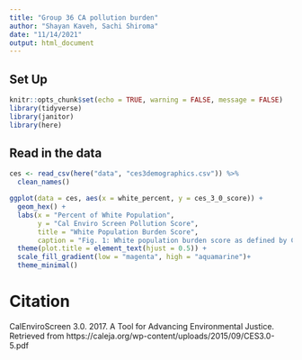 ```yaml
---
title: "Group 36 CA pollution burden"
author: "Shayan Kaveh, Sachi Shiroma"
date: "11/14/2021"
output: html_document
---
```

## Set Up
```r
knitr::opts_chunk$set(echo = TRUE, warning = FALSE, message = FALSE)
library(tidyverse)
library(janitor)
library(here)
```

## Read in the data
```r
ces <- read_csv(here("data", "ces3demographics.csv")) %>% 
  clean_names()
```

```r
ggplot(data = ces, aes(x = white_percent, y = ces_3_0_score)) +
  geom_hex() +
  labs(x = "Percent of White Population",
       y = "Cal Enviro Screen Pollution Score",
       title = "White Population Burden Score",
       caption = "Fig. 1: White population burden score as defined by CalEnviroScreen's pollution scores. There is a \n negative correlation between the percentage of white population and pollution scores. \n This means that the larger percent of a community being white tends to mean the community \n will also have less of a pollution burden, according to the CalEnviroScreen Pollution Burden test.") +
  theme(plot.title = element_text(hjust = 0.5)) +
  scale_fill_gradient(low = "magenta", high = "aquamarine")+
  theme_minimal() 
```

# Citation 
CalEnviroScreen 3.0. 2017. A Tool for Advancing Environmental Justice.  Retrieved from https://caleja.org/wp-content/uploads/2015/09/CES3.0-5.pdf
